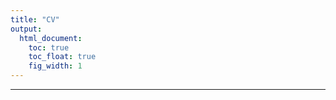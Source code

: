 ```yaml
---
title: "CV"
output:
  html_document:
    toc: true  
    toc_float: true
    fig_width: 1
---
```


----
